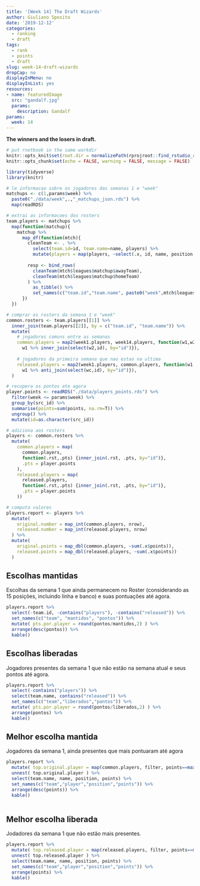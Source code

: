 ```yaml
---
title: '[Week 14] The Draft Wizards'
author: Giuliano Sposito
date: '2019-12-12'
categories:
  - ranking
  - draft
tags:
  - rank
  - points
  - draft
slug: week-14-draft-wizards
dropCap: no
displayInMenu: no
displayInList: yes
resources:
- name: featuredImage
  src: "gandalf.jpg"
  params:
    description: Gandalf
params:
  week: 14
---
```


**The winners and the losers in draft.**

<!--more-->

```r
# put rnotbook in the same workdir
knitr::opts_knit$set(root.dir = normalizePath(rprojroot::find_rstudio_root_file())) 
knitr::opts_chunk$set(echo = FALSE, warning = FALSE, message = FALSE)
```

```r
library(tidyverse)
library(knitr)

# le informacao sobre os jogadores das semanas 1 e "week"
matchups <- c(1,params$week) %>% 
  paste0("./data/week",.,"_matchups_json.rds") %>% 
  map(readRDS)

# extrai as informacoes dos rosters
team.players <- matchups %>% 
  map(function(matchup){
    matchup %>% 
      map_df(function(mtch){
        cleanTeam <- . %>%
          select(team.id=id, team.name=name, players) %>% 
          mutate(players = map(players, ~select(.x, id, name, position, rosterSlot)))
        
        resp <- bind_rows(
          cleanTeam(mtch$leagues$matchup$awayTeam),
          cleanTeam(mtch$leagues$matchup$homeTeam)
        ) %>% 
          as_tibble() %>% 
          set_names(c("team.id","team.name", paste0("week",mtch$leagues$matchup$week,".players")))
      })
  })

# comprar os rosters da semana 1 e "week"
common.rosters <- team.players[[1]] %>% 
  inner_join(team.players[[2]], by = c("team.id", "team.name")) %>% 
  mutate( 
    # jogadores comuns entre as semanas
    common.players = map2(week1.players, week14.players, function(w1,w2){
      w1 %>% inner_join(select(w2,id), by="id")}),
    
    # jogadores da primeira semana que nao estao na ultima
    released.players = map2(week1.players, common.players, function(w1,wc){
      w1 %>% anti_join(select(wc,id), by="id")}),
  )

# recupera os pontos ate agora
player.points <- readRDS("./data/players_points.rds") %>%
  filter(week <= params$week) %>% 
  group_by(src_id) %>% 
  summarise(points=sum(points, na.rm=T)) %>% 
  ungroup() %>% 
  mutate(id=as.character(src_id))

# adiciona aos rosters
players <- common.rosters %>% 
  mutate( 
    common.players = map(
      common.players,
      function(.rst,.pts) {inner_join(.rst, .pts, by="id")},
      .pts = player.points
    ),
    released.players = map(
      released.players,
      function(.rst,.pts) {inner_join(.rst, .pts, by="id")},
      .pts = player.points
    ))

# computa valores
players.report <- players %>% 
  mutate(
    original.number = map_int(common.players, nrow),
    released.number = map_int(released.players, nrow)
  ) %>% 
  mutate(
    original.points = map_dbl(common.players, ~sum(.x$points)),
    released.points = map_dbl(released.players, ~sum(.x$points))
  )
```

## Escolhas mantidas

Escolhas da semana 1 que ainda permanecem no Roster (considerando as 15 posições, incluindo linha e banco) e suas pontuações até agora.

```r
players.report %>% 
  select(-team.id, -contains("players"), -contains("released")) %>% 
  set_names(c("team", "mantidos", "pontos")) %>% 
  mutate( pts.por.player = round(pontos/mantidos,2) ) %>% 
  arrange(desc(pontos)) %>% 
  kable()
```

## Escolhas liberadas

Jogadores presentes da semana 1 que não estão na semana atual e seus pontos até agora.

```r
players.report %>% 
  select(-contains("players")) %>% 
  select(team.name, contains("released")) %>% 
  set_names(c("team","liberados","pontos")) %>% 
  mutate( pts.por.player = round(pontos/liberados,2) ) %>% 
  arrange(pontos) %>% 
  kable()

```

## Melhor escolha mantida

Jogadores da semana 1, ainda presentes que mais pontuaram até agora

```r
players.report %>% 
  mutate( top.original.player = map(common.players, filter, points==max(points))) %>% 
  unnest( top.original.player ) %>% 
  select(team.name, name, position, points) %>% 
  set_names(c("team","player","position","points")) %>% 
  arrange(desc(points)) %>% 
  kable()
  
```

## Melhor escolha liberada

Jodadores da semana 1 que não estão mais presentes.

```r
players.report %>% 
  mutate( top.released.player = map(released.players, filter, points==max(points))) %>% 
  unnest( top.released.player ) %>% 
  select(team.name, name, position, points) %>% 
  set_names(c("team","player","position","points")) %>% 
  arrange(points) %>% 
  kable() 
```

